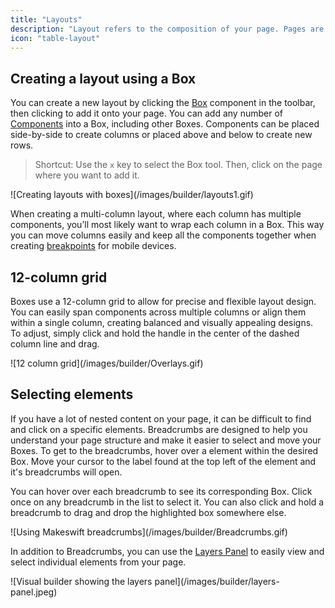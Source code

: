 ```yaml
---
title: "Layouts"
description: "Layout refers to the composition of your page. Pages are in and of themselves components containing other components. The Makeswift builder gives you controls to organize and navigate layouts easily."
icon: "table-layout"
---
```


## Creating a layout using a Box

You can create a new layout by clicking the [Box](/product/components#box) component in the toolbar, then clicking to add it onto your page. You can add any number of [Components](/product/components) into a Box, including other Boxes. Components can be placed side-by-side to create columns or placed above and below to create new rows.

> Shortcut: Use the `x` key to select the Box tool. Then, click on the page where you want to add it.

<Frame>![Creating layouts with boxes](/images/builder/layouts1.gif)</Frame>

When creating a multi-column layout, where each column has multiple components, you’ll most likely want to wrap each column in a Box. This way you can move columns easily and keep all the components together when creating [breakpoints](/product/responsive-design) for mobile devices.

## 12-column grid

Boxes use a 12-column grid to allow for precise and flexible layout design. You can easily span components across multiple columns or align them within a single column, creating balanced and visually appealing designs. To adjust, simply click and hold the handle in the center of the dashed column line and drag.

<Frame>![12 column grid](/images/builder/Overlays.gif)</Frame>

## Selecting elements

If you have a lot of nested content on your page, it can be difficult to find and click on a specific elements. Breadcrumbs are designed to help you understand your page structure and make it easier to select and move your Boxes. To get to the breadcrumbs, hover over a element within the desired Box. Move your cursor to the label found at the top left of the element and it's breadcrumbs will open.

You can hover over each breadcrumb to see its corresponding Box. Click once on any breadcrumb in the list to select it. You can also click and hold a breadcrumb to drag and drop the highlighted box somewhere else.

<Frame>![Using Makeswift breadcrumbs](/images/builder/Breadcrumbs.gif)</Frame>

In addition to Breadcrumbs, you can use the [Layers Panel](/product/builder-basics#layers-panel) to easily view and select individual elements from your page.

<Frame>
  ![Visual builder showing the layers panel](/images/builder/layers-panel.jpeg)
</Frame>
